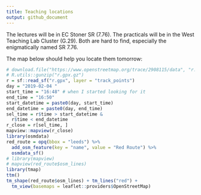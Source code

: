 ```yaml
---
title: Teaching locations
output: github_document
---
```


The lectures will be in EC Stoner SR (7.76).
The practicals will be in the West Teaching Lab Cluster (G.29).
Both are hard to find, especially the enigmatically named SR 7.76.

The map below should help you locate them tomorrow:

```r
# download.file("https://www.openstreetmap.org/trace/2908115/data", "r.gpx.gz")
# R.utils::gunzip("r.gpx.gz")
r = sf::read_sf("r.gpx", layer = "track_points")
day = "2019-02-04 "
start_time = "16:48" # when I started looking for it
end_time = "16:50"
start_datetime = paste0(day, start_time)
end_datetime = paste0(day, end_time)
sel_time = r$time > start_datetime &
  r$time < end_datetime
r_close = r[sel_time, ]
mapview::mapview(r_close)
library(osmdata)
red_route = opq(bbox = "leeds") %>% 
  add_osm_feature(key = "name", value = "Red Route") %>% 
  osmdata_sf()
# library(mapview)
# mapview(red_route$osm_lines)
library(tmap)
ttm()
tm_shape(red_route$osm_lines) + tm_lines("red") +
  tm_view(basemaps = leaflet::providers$OpenStreetMap)
```
